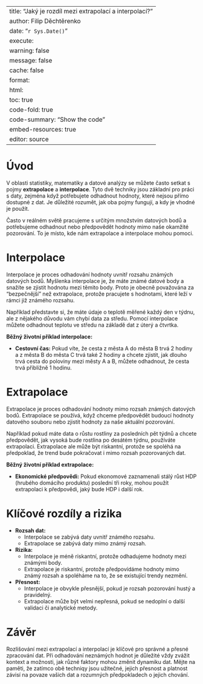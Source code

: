 
---
title: "Jaký je rozdíl mezi extrapolací a interpolací?"
author: Filip Děchtěrenko
date: "`r Sys.Date()`"
execute:
  warning: false
  message: false
  cache: false
format:
  html:
    toc: true
    code-fold: true
    code-summary: "Show the code"
    embed-resources: true
editor: source
---

# Úvod

V oblasti statistiky, matematiky a datové analýzy se můžete často setkat s pojmy **extrapolace** a **interpolace**. Tyto dvě techniky jsou základní pro práci s daty, zejména když potřebujete odhadnout hodnoty, které nejsou přímo dostupné z dat. Je důležité rozumět, jak oba pojmy fungují, a kdy je vhodné je použít.

Často v reálném světě pracujeme s určitým množstvím datových bodů a potřebujeme odhadnout nebo předpovědět hodnoty mimo naše okamžité pozorování. To je místo, kde nám extrapolace a interpolace mohou pomoci.

# Interpolace

Interpolace je proces odhadování hodnoty uvnitř rozsahu známých datových bodů. Myšlenka interpolace je, že máte známé datové body a snažíte se zjistit hodnotu mezi těmito body. Proto je obecně považována za "bezpečnější" než extrapolace, protože pracujete s hodnotami, které leží v rámci již známého rozsahu.

Například představte si, že máte údaje o teplotě měřené každý den v týdnu, ale z nějakého důvodu vám chybí data za středu. Pomocí interpolace můžete odhadnout teplotu ve středu na základě dat z úterý a čtvrtka.

**Běžný životní příklad interpolace:**

- **Cestovní čas:** Pokud víte, že cesta z města A do města B trvá 2 hodiny a z města B do města C trvá také 2 hodiny a chcete zjistit, jak dlouho trvá cesta do poloviny mezi městy A a B, můžete odhadnout, že cesta trvá přibližně 1 hodinu.

# Extrapolace

Extrapolace je proces odhadování hodnoty mimo rozsah známých datových bodů. Extrapolace se používá, když chceme předpovědět budoucí hodnoty datového souboru nebo zjistit hodnoty za naše aktuální pozorování.

Například pokud máte data o růstu rostliny za posledních pět týdnů a chcete předpovědět, jak vysoká bude rostlina po desátém týdnu, používáte extrapolaci. Extrapolace ale může být riskantní, protože se spoléhá na předpoklad, že trend bude pokračovat i mimo rozsah pozorovaných dat.

**Běžný životní příklad extrapolace:**

- **Ekonomické předpovědi:** Pokud ekonomové zaznamenali stálý růst HDP (hrubého domácího produktu) poslední tři roky, mohou použít extrapolaci k předpovědi, jaký bude HDP i další rok.

# Klíčové rozdíly a rizika

- **Rozsah dat:**
  - Interpolace se zabývá daty uvnitř známého rozsahu.
  - Extrapolace se zabývá daty mimo známý rozsah.

- **Rizika:**
  - Interpolace je méně riskantní, protože odhadujeme hodnoty mezi známými body.
  - Extrapolace je riskantní, protože předpovídáme hodnoty mimo známý rozsah a spoléháme na to, že se existující trendy nezmění.

- **Přesnost:**
  - Interpolace je obvykle přesnější, pokud je rozsah pozorování hustý a pravidelný.
  - Extrapolace může být velmi nepřesná, pokud se nedoplní o další validaci či analytické metody.

# Závěr

Rozlišování mezi extrapolací a interpolací je klíčové pro správné a přesné zpracování dat. Při odhadování neznámých hodnot je důležité vždy zvážit kontext a možnosti, jak různé faktory mohou změnit dynamiku dat. Mějte na paměti, že zatímco obě techniqy jsou užitečné, jejich přesnost a platnost závisí na povaze vašich dat a rozumných předpokladech o jejich chování.


